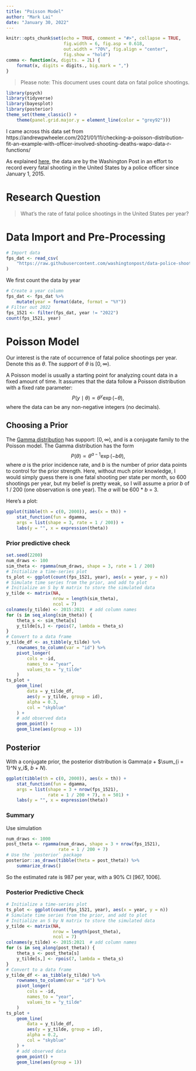 ```yaml
---
title: "Poisson Model"
author: "Mark Lai"
date: "January 30, 2022"
---
```


```r
knitr::opts_chunk$set(echo = TRUE, comment = "#>", collapse = TRUE,
                      fig.width = 6, fig.asp = 0.618,
                      out.width = "70%", fig.align = "center",
                      fig.show = "hold")
comma <- function(x, digits. = 2L) {
    format(x, digits = digits., big.mark = ",")
}
```

> Please note: This document uses count data on fatal police shootings.

```r
library(psych)
library(tidyverse)
library(bayesplot)
library(posterior)
theme_set(theme_classic() +
    theme(panel.grid.major.y = element_line(color = "grey92")))
```

I came across this data set from https://andrewpwheeler.com/2021/01/11/checking-a-poisson-distribution-fit-an-example-with-officer-involved-shooting-deaths-wapo-data-r-functions/

As explained [here](https://github.com/washingtonpost/data-police-shootings), the data are by the Washington Post in an effort to record every fatal shooting in the United States by a police officer since January 1, 2015.

# Research Question

> What's the rate of fatal police shootings in the United States per year?

# Data Import and Pre-Processing

```r
# Import data
fps_dat <- read_csv(
    "https://raw.githubusercontent.com/washingtonpost/data-police-shootings/master/fatal-police-shootings-data.csv"
)
```

We first count the data by year

```r
# Create a year column
fps_dat <- fps_dat %>%
    mutate(year = format(date, format = "%Y"))
# Filter out 2022
fps_1521 <- filter(fps_dat, year != "2022")
count(fps_1521, year)
```

# Poisson Model

Our interest is the rate of occurrence of fatal police shootings per year. Denote this as $\theta$. The *support* of $\theta$ is $[0, \infty)$.

A Poisson model is usually a starting point for analyzing count data in a fixed amount of time. It assumes that the data follow a Poisson distribution with a fixed rate parameter:
$$P(y \mid \theta) \propto \theta^y \exp(- \theta),$$
where the data can be any non-negative integers (no decimals).

## Choosing a Prior

The [Gamma distribution](https://en.wikipedia.org/wiki/Gamma_distribution) has support: $[0, \infty)$, and is a conjugate family to the Poisson model. The Gamma distribution has the form
$$P(\theta) \propto \theta^{a - 1} \exp(-b \theta),$$
where $a$ is the prior incidence rate, and $b$ is the number of prior data points to control for the prior strength. Here, without much prior knowledge, I would simply guess there is one fatal shooting per state per month, so 600 shootings per year, but my belief is pretty weak, so I will assume a prior $b$ of 1 / 200 (one observation is one year). The $a$ will be 600 * $b$ = 3.

Here's a plot:

```r
ggplot(tibble(th = c(0, 2000)), aes(x = th)) +
    stat_function(fun = dgamma,
    args = list(shape = 3, rate = 1 / 200)) +
    labs(y = "", x = expression(theta))
```

### Prior predictive check

```r
set.seed(2200)
num_draws <- 100
sim_theta <- rgamma(num_draws, shape = 3, rate = 1 / 200)
# Initialize a time-series plot
ts_plot <- ggplot(count(fps_1521, year), aes(x = year, y = n))
# Simulate time series from the prior, and add to plot
# Initialize an S by N matrix to store the simulated data
y_tilde <- matrix(NA,
                  nrow = length(sim_theta),
                  ncol = 7)
colnames(y_tilde) <- 2015:2021  # add column names
for (s in seq_along(sim_theta)) {
    theta_s <- sim_theta[s]
    y_tilde[s,] <- rpois(7, lambda = theta_s)
}
# Convert to a data frame
y_tilde_df <- as_tibble(y_tilde) %>%
    rownames_to_column(var = "id") %>%
    pivot_longer(
        cols = -id,
        names_to = "year",
        values_to = "y_tilde"
    )
ts_plot +
    geom_line(
        data = y_tilde_df,
        aes(y = y_tilde, group = id),
        alpha = 0.3,
        col = "skyblue"
    ) +
    # add observed data
    geom_point() +
    geom_line(aes(group = 1))
```

## Posterior

With a conjugate prior, the posterior distribution is Gamma($a$ + $\sum_{i = 1}^N y_i$, $b$ + $N$).

```r
ggplot(tibble(th = c(0, 2000)), aes(x = th)) +
    stat_function(fun = dgamma,
    args = list(shape = 3 + nrow(fps_1521),
                rate = 1 / 200 + 7), n = 501) +
    labs(y = "", x = expression(theta))
```

### Summary

Use simulation

```r
num_draws <- 1000
post_theta <- rgamma(num_draws, shape = 3 + nrow(fps_1521),
                    rate = 1 / 200 + 7)
# Use the `posterior` package
posterior::as_draws(tibble(theta = post_theta)) %>%
    summarize_draws()
```

So the estimated rate is 987 per year, with a 90% CI [967, 1006].

### Posterior Predictive Check

```r
# Initialize a time-series plot
ts_plot <- ggplot(count(fps_1521, year), aes(x = year, y = n))
# Simulate time series from the prior, and add to plot
# Initialize an S by N matrix to store the simulated data
y_tilde <- matrix(NA,
                  nrow = length(post_theta),
                  ncol = 7)
colnames(y_tilde) <- 2015:2021  # add column names
for (s in seq_along(post_theta)) {
    theta_s <- post_theta[s]
    y_tilde[s,] <- rpois(7, lambda = theta_s)
}
# Convert to a data frame
y_tilde_df <- as_tibble(y_tilde) %>%
    rownames_to_column(var = "id") %>%
    pivot_longer(
        cols = -id,
        names_to = "year",
        values_to = "y_tilde"
    )
ts_plot +
    geom_line(
        data = y_tilde_df,
        aes(y = y_tilde, group = id),
        alpha = 0.2,
        col = "skyblue"
    ) +
    # add observed data
    geom_point() +
    geom_line(aes(group = 1))
```
